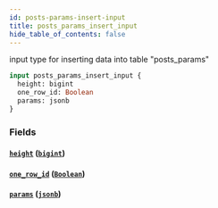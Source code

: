 ```yaml
---
id: posts-params-insert-input
title: posts_params_insert_input
hide_table_of_contents: false
---
```


input type for inserting data into table "posts_params"

```graphql
input posts_params_insert_input {
  height: bigint
  one_row_id: Boolean
  params: jsonb
}
```

### Fields

#### [`height`](#) ([`bigint`](../scalars/bigint))

#### [`one_row_id`](#) ([`Boolean`](../scalars/boolean))

#### [`params`](#) ([`jsonb`](../scalars/jsonb))
